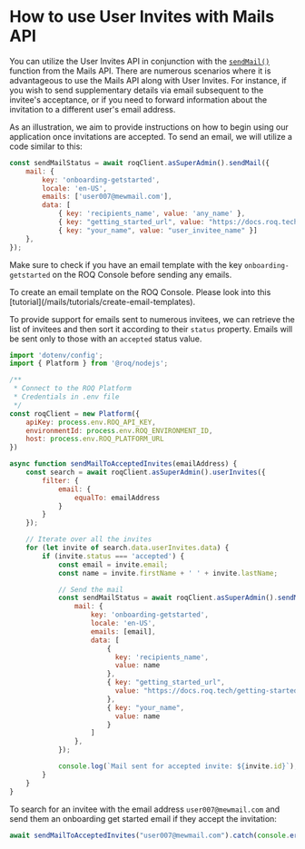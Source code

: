 
# How to use User Invites with Mails API

You can utilize the User Invites API in conjunction with the [`sendMail()`](/mails/api#sendmail) function from the Mails API. There are numerous scenarios where it is advantageous to use the Mails API along with User Invites. For instance, if you wish to send supplementary details via email subsequent to the invitee's acceptance, or if you need to forward information about the invitation to a different user's email address.

As an illustration, we aim to provide instructions on how to begin using our application once invitations are accepted. To send an email, we will utilize a code similar to this:

```js
const sendMailStatus = await roqClient.asSuperAdmin().sendMail({
	mail: {
		key: 'onboarding-getstarted',
		locale: 'en-US',
		emails: ['user007@mewmail.com'],
		data: [
			{ key: 'recipients_name', value: 'any_name' },
			{ key: "getting_started_url", value: "https://docs.roq.tech/getting-started" },
			{ key: "your_name", value: "user_invitee_name" }]
	},
});
```
Make sure to check if you have an email template with the key `onboarding-getstarted` on the ROQ Console before sending any emails.

<Callout type="info">
To create an email template on the ROQ Console. Please look into this [tutorial](/mails/tutorials/create-email-templates).
</Callout>

To provide support for emails sent to numerous invitees, we can retrieve the list of invitees and then sort it according to their `status` property. Emails will be sent only to those with an `accepted` status value.

```js
import 'dotenv/config';
import { Platform } from '@roq/nodejs';

/**
 * Connect to the ROQ Platform
 * Credentials in .env file
 */
const roqClient = new Platform({
	apiKey: process.env.ROQ_API_KEY,
	environmentId: process.env.ROQ_ENVIRONMENT_ID,
	host: process.env.ROQ_PLATFORM_URL
})

async function sendMailToAcceptedInvites(emailAddress) {
    const search = await roqClient.asSuperAdmin().userInvites({
        filter: {
            email: {
                equalTo: emailAddress
            }
        }
    });

    // Iterate over all the invites
    for (let invite of search.data.userInvites.data) {
        if (invite.status === 'accepted') {
            const email = invite.email;
            const name = invite.firstName + ' ' + invite.lastName;

            // Send the mail
            const sendMailStatus = await roqClient.asSuperAdmin().sendMail({
                mail: {
                    key: 'onboarding-getstarted',
                    locale: 'en-US',
                    emails: [email],
                    data: [
                        { 
                          key: 'recipients_name', 
                          value: name
                        },
                        { key: "getting_started_url",
                          value: "https://docs.roq.tech/getting-started"
                        },
                        { key: "your_name", 
                          value: name 
                        }
                    ]
                },
            });

            console.log(`Mail sent for accepted invite: ${invite.id}`);
        }
    }
}
```

To search for an invitee with the email address `user007@mewmail.com` and send them an onboarding get started email if they accept the invitation:

```js
await sendMailToAcceptedInvites("user007@mewmail.com").catch(console.error);
```